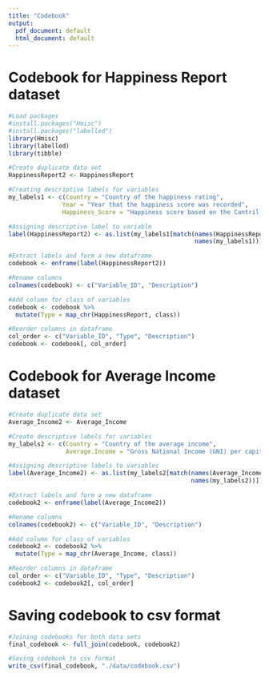 ```yaml
---
title: "Codebook"
output:
  pdf_document: default
  html_document: default
---
```


# Codebook for Happiness Report dataset 
```r
#Load packages
#install.packages("Hmisc")
#install.packages("labelled")
library(Hmisc)
library(labelled)
library(tibble)

#Create duplicate data set
HappinessReport2 <- HappinessReport

#Creating descriptive labels for variables
my_labels1 <- c(Country = "Country of the happiness rating",
               Year = "Year that the happiness score was recorded",
               Happiness_Score = "Happiness score based on the Cantril ladder scale, measuring well being as a continuum where 10 is the best possible life, and 0 is the worst possible life")

#Assigning descriptive label to variable
label(HappinessReport2) <- as.list(my_labels1[match(names(HappinessReport2),
                                                    names(my_labels1))])

#Extract labels and form a new dataframe
codebook <- enframe(label(HappinessReport2))

#Rename columns
colnames(codebook) <- c("Variable_ID", "Description")

#Add column for class of variables
codebook <- codebook %>% 
  mutate(Type = map_chr(HappinessReport, class))

#Reorder columns in dataframe
col_order <- c("Variable_ID", "Type", "Description")
codebook <- codebook[, col_order]

```

# Codebook for Average Income dataset
```r
#Create duplicate data set
Average_Income2 <- Average_Income

#Create descriptive labels for variables
my_labels2 <- c(Country = "Country of the average income",
                Average.Income = "Gross National Income (GNI) per capita, measured in American dollars ($). Each income has been corrected using purchasing power parity to adjust for the differences in cost of living between countries")

#Assigning descriptive labels to variables
label(Average_Income2) <- as.list(my_labels2[match(names(Average_Income2),
                                                   names(my_labels2))])

#Extract labels and form a new dataframe
codebook2 <- enframe(label(Average_Income2))

#Rename columns
colnames(codebook2) <- c("Variable_ID", "Description")

#Add column for class of variables
codebook2 <- codebook2 %>% 
  mutate(Type = map_chr(Average_Income, class))

#Reorder columns in dataframe
col_order <- c("Variable_ID", "Type", "Description")
codebook2 <- codebook2[, col_order]
```

# Saving codebook to csv format
```r
#Joining codebooks for both data sets
final_codebook <- full_join(codebook, codebook2)

#Saving codebook to csv format
write_csv(final_codebook, "./data/codebook.csv")
```

